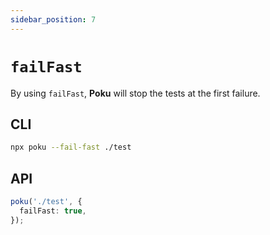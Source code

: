 ```yaml
---
sidebar_position: 7
---
```


# `failFast`

By using `failFast`, **Poku** will stop the tests at the first failure.

## CLI

```bash
npx poku --fail-fast ./test
```

## API

```ts
poku('./test', {
  failFast: true,
});
```
